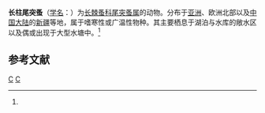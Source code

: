 {{Speciesbox
| taxon = Bythotrephes longimanus
| image = Cercopagidae GLERL 1.jpg
| image_caption = [[魚鉤水蚤|魚鉤水蚤]]（上，長10毫米）<br/>和長柱尾突蚤（下）
| binomial_authority = (Leydig, 1860)<ref name='id12417'>{{cite web| url =http://www.bioinfo.cn/db05/BjdwSpecies.php?action=view&id=12417| title =长柱尾突蚤| work =《中国动物物种编目数据库》| publisher =中国科学院微生物研究所| author =中国科学院动物研究所| accessdate =2009-04-28| deadurl =yes| archiveurl =https://web.archive.org/web/20160305074242/http://www.bioinfo.cn/db05/BjdwSpecies.php?action=view&id=12417| archivedate =2016-03-05}}</ref>
}}

'''长柱尾突蚤'''（[[学名|学名]]：{{lang|la|''Bythotrephes longimanus''}}）为[[长棘蚤科|长棘蚤科]][[尾突蚤属|尾突蚤属]]的动物。分布于[[亚洲|亚洲]]、欧洲北部以及[[中国大陆|中国大陆]]的[[新疆|新疆]]等地，属于嗜寒性或广温性物种。其主要栖息于湖泊与水库的敞水区以及偶或出现于大型水塘中。<ref name='id12417'/>

== 参考文献 ==
{{reflist}}

{{节肢动物小作品}}

{{taxonbar}}
[[Category:_1860年描述的动物|C]]
[[Category:尾突蚤属|C]]